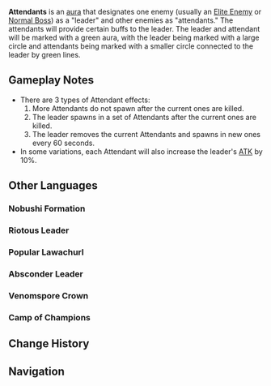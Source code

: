 {{Status Infobox
|image      = Energy Amplifier Top Tips Domain of Heresy Attendants.png
|appearance = [[Inazuma]] [[Bounties]];[[Sumeru]] Bounties;[[Commission]]s;[[Spiral Abyss]]
|type       = Auras
|aka        = Nobushi Formation;Riotous Leader;Popular Lawachurl;Absconder Leader;Venomspore Crown;Camp of Champions
|effect     = Each Attendant will increase the Leader's Element [[RES]] and Physical RES by 10%. The Attendants will [[Healing|restore]] the Leader's [[HP]] every (12/20)s, with each Attendant restoring (5/10)% HP, When there are no Attendants. the Leader will not have any of the above enhancement and restoration effects.
}}
'''Attendants''' is an [[aura]] that designates one enemy (usually an [[Elite Enemy]] or [[Normal Boss]]) as a "leader" and other enemies as "attendants." The attendants will provide certain buffs to the leader. The leader and attendant will be marked with a green aura, with the leader being marked with a large circle and attendants being marked with a smaller circle connected to the leader by green lines.

==Gameplay Notes==
* There are 3 types of Attendant effects:
*# More Attendants do not spawn after the current ones are killed.
*# The leader spawns in a set of Attendants after the current ones are killed.
*# The leader removes the current Attendants and spawns in new ones every 60 seconds.
* In some variations, each Attendant will also increase the leader's [[ATK]] by 10%.

==Other Languages==
===Nobushi Formation===
{{Other Languages
|en      = Nobushi Formation
|zhs     = 野伏阵代
|zhs_rm  = Yěfú Zhèndài
|zht     = 野伏陣代
|zht_rm  = Yěfú Zhèndài
|zh_tl   = 
|ja      = 野伏陣代
|ja_rm   = Nobujindai{{Assumed}}
|ja_tl   = 
|ko      = 노부시 진영
|ko_tl   = Nobushi Encampment
|es      = Perritos falderos
|es_tl   = Lapdogs
|fr      = Formation Nobushi
|fr_tl   = Nobushi Formation
|ru      = Обучение Нобуси
|ru_tl   = Nobushi Education
|th      = Nobushi Formation
|vi      = Nobushi Jindai
|vi_tl   = 
|de      = Nobushi-Formation
|de_tl   = 
|id      = Formasi Nobushi
|id_tl   = Nobushi Formation
|pt      = Formação Nobushi
|pt_tl   = 
|tr      = Nobushi Oluşumu
|tr_tl   = 
|it      = Formazione Nobushi
|it_tl   = 
}}

===Riotous Leader===
{{Other Languages
|en      = Riotous Leader
|zhs     = 一揆寇首
|zhs_rm  = Yīkuí Kòushǒu
|zht     = 一揆寇首
|zht_rm  = Yīkuí Kòushǒu
|zh_tl   = 
|ja      = 一揆の頭領
|ja_rm   = Ikki no Touryou
|ja_tl   = Leader of the Uprising
|ko      = 잇키 대장
|ko_tl   = Ikki Leader
|es      = Líder supremo
|es_tl   = Supreme Leader
|fr      = Meneur suprême
|fr_tl   = Supreme Leader
|ru      = Единый лидер
|ru_tl   = The Only Leader
|th      = หัวหน้า Ikki
|th_rm   = 
|th_tl   = 
|vi      = Thủ Lĩnh Ikki
|vi_tl   = 
|de      = Aufständischer Anführer
|de_tl   = 
|id      = Pemimpin Ikki
|id_tl   = Ikki Leader
|pt      = Líder Conquistador
|pt_tl   = 
|tr      = İsyankar Lider
|tr_tl   = 
|it      = Leader riottoso
|it_tl   = 
}}

===Popular Lawachurl===
{{Other Languages
|en      = Popular Lawachurl
|zhs     = 受拥戴的丘丘王
|zhs_rm  = Shòu Yōngdài de Qiūqiū-wáng
|zht     = 受擁戴的丘丘王
|zht_rm  = Shòu Yǒngdài de Qiūqiū-wáng
|zh_tl   = 
|ja      = 仰がれるヒルチャール王者
|ja_rm   = Aogareru Hiruchaaru Ouja
|ja_tl   = 
|ko      = 추앙받는 츄츄왕
|ko_tl   = Revered Hilichurl Chieftain
|es      = Lawachurl popular
|es_tl   = Popular Lawachurl
|fr      = Roi Brutocollinus populaire
|fr_tl   = Popular {{tt|Hilichurl|fr}} King
|ru      = Популярный лавачурл
|ru_tl   = Popular Lawachurl
|th      = ได้รับการสนับสนุนจาก Lawachurl
|th_rm   = 
|th_tl   = 
|vi      = Vua Hilichurl được ủng hộ
|vi_tl   = 
|de      = Beliebter Lawachurl
|de_tl   = 
|id      = Kepala Suku Hilichurl yang Populer
|id_tl   = Popular Hilichurl Chieftain
|pt      = Rei Hilichurl Popular
|pt_tl   = 
|tr      = Popüler Dağ Reisi
|tr_tl   = 
|it      = Lawachurl popolare
|it_tl   = 
}}

===Absconder Leader===
{{Other Languages
|en      = Absconder Leader
|zhs     = 逐电寇首
|zhs_rm  = Zhúdiàn Kòushǒu
|zht     = 逐電寇首
|zht_rm  = Zhúdiàn Kòushǒu
|zh_tl   = 
|ja      = 逐電の頭領
|ja_rm   = Chikuden no Touryou
|ja_tl   = Flight Leader
|ko      = 폭주족 두목
|ko_tl   = Gang Boss
|es      = Líder fugitivo
|es_tl   = Fugitive Leader
|fr      = Meneur libertaire
|fr_tl   = Libertarian Leader
|ru      = Электро разбойник
|ru_tl   = Electro Brigand
|th      = หัวหน้า Stormchaser
|th_rm   = 
|th_tl   = 
|vi      = Thủ Lĩnh Chớp Điện
|vi_tl   = 
|de      = Stürmischer Anführer
|de_tl   = 
|id      = Pemimpin Stormchaser
|id_tl   = Stormchaser Leader
|pt      = Líder Elétrico
|pt_tl   = 
|tr      = Kaçak Lider
|tr_tl   = 
|it      = Capo dei Fuggitivi
|it_tl   = 
}}

===Venomspore Crown===
{{Other Languages
|en      = Venomspore Crown
|zhs     = 毒蕈林冠
|zhs_rm  = Dúxùn Línguàn
|zht     = 毒蕈林冠
|zht_rm  = Dúxùn Línguàn
|zh_tl   = 
|ja      = デンジャラスキノコ
|ja_rm   = Denjarasu Kinoko
|ja_tl   = Dangerous Shroom
|ko      = 독버섯의 숲
|ko_rm   = Dokbeoseot-ui Sup
|ko_tl   = Forest of Poisonous Mushrooms
|es      = Dosel venenoso
|es_tl   = Poison Canopy
|fr      = Couronne venimeuse
|fr_tl   = Venomous Crown
|ru      = Ядовитая корона
|ru_tl   = Venomous Crown
|th      = มงกุฎเห็ดพิษ
|th_rm   = 
|th_tl   = 
|vi      = Dưới Tán Nấm Độc
|vi_tl   = 
|de      = Segen des giftigen Miasmas
|de_tl   = 
|id      = Mahkota Jamur Beracun
|id_tl   = Poisonous Mushroom Crown
|pt      = Coroa Venenosa
|pt_tl   = 
|tr      = Zehir Sporu Tacı
|tr_tl   = 
|it      = Corona di venospore
|it_tl   = 
}}

===Camp of Champions===
{{Other Languages
|en      = Camp of Champions
|zhs     = 凶勇兵阵
|zhs_rm  = Xiōngyǒng Bīngzhèn
|zht     = 凶勇兵陣
|zht_rm  = Xiōngyǒng Bīngzhèn
|zh_tl   = 
|ja      = 狂暴なる兵陣
|ja_rm   = Kyoubou Naru Heijin{{Assumed}}
|ja_tl   = 
|ko      = 용맹한 진영
|ko_tl   = Courageous Encampment
|es      = Guerreros embravecidos
|es_tl   = Enraged Warriors
|fr      = Camp des champions
|fr_tl   = Camp of Champions
|ru      = Лагерь чемпионов
|ru_tl   = Camp of Champions
|th      = ค่ายทัพอันกล้าแกร่ง
|th_rm   = 
|th_tl   = 
|vi      = Đội Quân Hung Hãn
|vi_tl   = 
|de      = Aggressive Söldner
|de_tl   = 
|id      = Kemah Para Pemberani
|id_tl   = Camp of the Brave
|pt      = Guerreiros Furiosos
|pt_tl   = 
|tr      = Şampiyonlar Kampı
|tr_tl   = 
|it      = Accampamento dei campioni
|it_tl   = 
}}

==Change History==
{{Change History|1.5}}

==Navigation==
{{Ley Line Disorder Navbox}}